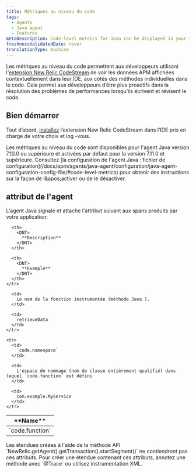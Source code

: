 ```yaml
---
title: Métriques au niveau du code
tags:
  - Agents
  - Java agent
  - Features
metaDescription: Code-level metrics for Java can be displayed in your IDE using the New Relic CodeStream extension.
freshnessValidatedDate: never
translationType: machine
---
```


Les métriques au niveau du code permettent aux développeurs utilisant l'[extension New Relic CodeStream](/docs/codestream/observability/code-level-metrics) de voir les données APM affichées contextuellement dans leur IDE, aux côtés des méthodes individuelles dans le code. Cela permet aux développeurs d’être plus proactifs dans la résolution des problèmes de performances lorsqu’ils écrivent et révisent le code.

## Bien démarrer

Tout d’abord, [installez](/docs/codestream/start-here/install-codestream) l’extension New Relic CodeStream dans l’IDE pris en charge de votre choix et log -vous.

<Callout variant="important">
  Les métriques au niveau du code sont disponibles pour l'agent Java version 7.10.0 ou supérieure et activées par défaut pour la version 7.11.0 et supérieure. Consultez [la configuration de l'agent Java : fichier de configuration](/docs/apm/agents/java-agent/configuration/java-agent-configuration-config-file/#code-level-metrics) pour obtenir des instructions sur la façon de l&amp;apos;activer ou de le désactiver.
</Callout>

## attribut de l'agent

L'agent Java signale et attache l'attribut suivant aux spans produits par votre application:

<table>
  <thead>
    <tr>
      <th style={{ width: "200px" }}>
        <DNT>
          **Name**
        </DNT>
      </th>

      <th>
        <DNT>
          **Description**
        </DNT>
      </th>

      <th>
        <DNT>
          **Example**
        </DNT>
      </th>
    </tr>
  </thead>

  <tbody>
    <tr>
      <td>
        `code.function`
      </td>

      <td>
        Le nom de la fonction instrumentée (méthode Java ).
      </td>

      <td>
        retrieveData
      </td>
    </tr>

    <tr>
      <td>
        `code.namespace`
      </td>

      <td>
        L'espace de nommage (nom de classe entièrement qualifié) dans lequel `code.function` est défini
      </td>

      <td>
        com.example.MyService
      </td>
    </tr>
  </tbody>
</table>

<Callout variant="important">
  Les étendues créées à l'aide de la méthode API `NewRelic.getAgent().getTransaction().startSegment()` ne contiendront pas ces attributs. Pour créer une étendue contenant ces attributs, annotez une méthode avec `@Trace` ou utilisez instrumentation XML.
</Callout>